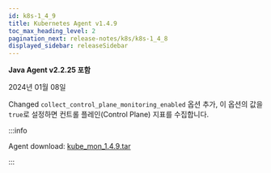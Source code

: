 ```yaml
---
id: k8s-1_4_9
title: Kubernetes Agent v1.4.9
toc_max_heading_level: 2
pagination_next: release-notes/k8s/k8s-1_4_8
displayed_sidebar: releaseSidebar
---
```


**Java Agent v2.2.25 포함**

2024년 01월 08일

<Status>Changed</Status> <code>collect_control_plane_monitoring_enabled</code> 옵션 추가, 이 옵션의 값을 <code>true</code>로 설정하면 컨트롤 플레인(Control Plane) 지표를 수집합니다.

:::info

Agent download: [kube_mon_1.4.9.tar](https://repo.whatap.io/docker/kube_mon_1.4.9.tar)

:::